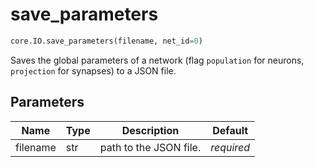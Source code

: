 # save_parameters { #ANNarchy.core.IO.save_parameters }

```python
core.IO.save_parameters(filename, net_id=0)
```

Saves the global parameters of a network (flag ``population`` for neurons, ``projection`` for synapses) to a JSON file.

## Parameters {.doc-section .doc-section-parameters}

| Name     | Type   | Description            | Default    |
|----------|--------|------------------------|------------|
| filename | str    | path to the JSON file. | _required_ |